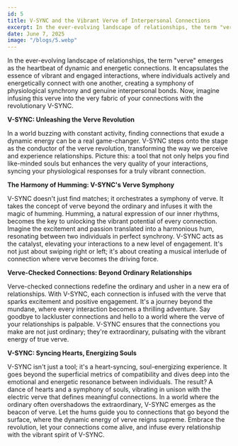 ```yaml
---
id: 5
title: V-SYNC and the Vibrant Verve of Interpersonal Connections
excerpt: In the ever-evolving landscape of relationships, the term "verve" emerges as the heartbeat of dynamic and energetic connections.
date: June 7, 2025
image: "/blogs/5.webp"
---
```


In the ever-evolving landscape of relationships, the term "verve" emerges as the heartbeat of dynamic and energetic connections. It encapsulates the essence of vibrant and engaged interactions, where individuals actively and energetically connect with one another, creating a symphony of physiological synchrony and genuine interpersonal bonds. Now, imagine infusing this verve into the very fabric of your connections with the revolutionary V-SYNC.

**V-SYNC: Unleashing the Verve Revolution**

In a world buzzing with constant activity, finding connections that exude a dynamic energy can be a real game-changer. V-SYNC steps onto the stage as the conductor of the verve revolution, transforming the way we perceive and experience relationships. Picture this: a tool that not only helps you find like-minded souls but enhances the very quality of your interactions, syncing your physiological responses for a truly vibrant connection.

**The Harmony of Humming: V-SYNC's Verve Symphony**

V-SYNC doesn't just find matches; it orchestrates a symphony of verve. It takes the concept of verve beyond the ordinary and infuses it with the magic of humming. Humming, a natural expression of our inner rhythms, becomes the key to unlocking the vibrant potential of every connection. Imagine the excitement and passion translated into a harmonious hum, resonating between two individuals in perfect synchrony.
V-SYNC acts as the catalyst, elevating your interactions to a new level of engagement. It's not just about swiping right or left; it's about creating a musical interlude of connection where verve becomes the driving force.

**Verve-Checked Connections: Beyond Ordinary Relationships**

Verve-checked connections redefine the ordinary and usher in a new era of relationships. With V-SYNC, each connection is infused with the verve that sparks excitement and positive engagement. It's a journey beyond the mundane, where every interaction becomes a thrilling adventure.
Say goodbye to lackluster connections and hello to a world where the verve of your relationships is palpable. V-SYNC ensures that the connections you make are not just ordinary; they're extraordinary, pulsating with the vibrant energy of true verve.

**V-SYNC: Syncing Hearts, Energizing Souls**

V-SYNC isn't just a tool; it's a heart-syncing, soul-energizing experience. It goes beyond the superficial metrics of compatibility and dives deep into the emotional and energetic resonance between individuals. The result? A dance of hearts and a symphony of souls, vibrating in unison with the electric verve that defines meaningful connections.
In a world where the ordinary often overshadows the extraordinary, V-SYNC emerges as the beacon of verve. Let the hums guide you to connections that go beyond the surface, where the dynamic energy of verve reigns supreme. Embrace the revolution, let your connections come alive, and infuse every relationship with the vibrant spirit of V-SYNC.